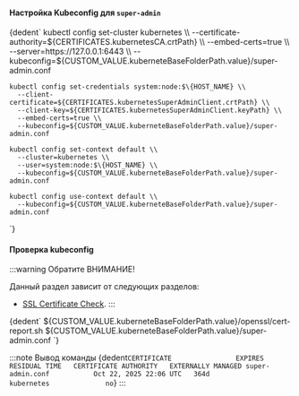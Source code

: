 

#### Настройка Kubeconfig для `super-admin`
<CodeBlock language="bash">
  {dedent`
    kubectl config set-cluster kubernetes \\
      --certificate-authority=${CERTIFICATES.kubernetesCA.crtPath} \\
      --embed-certs=true \\
      --server=https://127.0.0.1:6443 \\
      --kubeconfig=${CUSTOM_VALUE.kuberneteBaseFolderPath.value}/super-admin.conf

    kubectl config set-credentials system:node:$\{HOST_NAME} \\
      --client-certificate=${CERTIFICATES.kubernetesSuperAdminClient.crtPath} \\
      --client-key=${CERTIFICATES.kubernetesSuperAdminClient.keyPath} \\
      --embed-certs=true \\
      --kubeconfig=${CUSTOM_VALUE.kuberneteBaseFolderPath.value}/super-admin.conf

    kubectl config set-context default \\
      --cluster=kubernetes \\
      --user=system:node:$\{HOST_NAME} \\
      --kubeconfig=${CUSTOM_VALUE.kuberneteBaseFolderPath.value}/super-admin.conf

    kubectl config use-context default \\
      --kubeconfig=${CUSTOM_VALUE.kuberneteBaseFolderPath.value}/super-admin.conf
  `}
</CodeBlock>


<h4>Проверка kubeconfig</h4>
:::warning Обратите ВНИМАНИЕ!

Данный раздел зависит от следующих разделов:
- [SSL Certificate Check](/docs/tech-docs/kubernetes/certificates/examinationOpensslComponent.mdx).
:::

<CodeBlock language="bash">
  {dedent`
    ${CUSTOM_VALUE.kuberneteBaseFolderPath.value}/openssl/cert-report.sh ${CUSTOM_VALUE.kuberneteBaseFolderPath.value}/super-admin.conf
  `}
</CodeBlock>

:::note Вывод команды
<CodeBlock language="bash">
  {dedent`
    CERTIFICATE                EXPIRES                  RESIDUAL TIME   CERTIFICATE AUTHORITY   EXTERNALLY MANAGED
    super-admin.conf           Oct 22, 2025 22:06 UTC   364d            kubernetes              no
  `}
</CodeBlock>
:::
